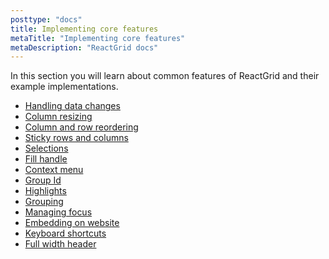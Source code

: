 ```yaml
---
posttype: "docs"
title: Implementing core features
metaTitle: "Implementing core features"
metaDescription: "ReactGrid docs"
---
```


In this section you will learn about common features of ReactGrid and their example implementations.

* [Handling data changes](/docs/3.1/2-implementing-core-features/1-handling-changes/)
* [Column resizing](/docs/3.1/2-implementing-core-features/2-column-resizing/)
* [Column and row reordering](/docs/3.1/2-implementing-core-features/3-column-and-row-reordering/)
* [Sticky rows and columns](/docs/3.1/2-implementing-core-features/4-sticky/)
* [Selections](/docs/3.1/2-implementing-core-features/4a-selections/)
* [Fill handle](/docs/3.1/2-implementing-core-features/4b-fill-handle/)
* [Context menu](/docs/3.1/2-implementing-core-features/5-context-menu/)
* [Group Id](/docs/3.1/2-implementing-core-features/5a-groupId/)
* [Highlights](/docs/3.1/2-implementing-core-features/6-highlights/)
* [Grouping](/docs/3.1/2-implementing-core-features/6a-grouping/)
* [Managing focus](/docs/3.1/2-implementing-core-features/7-managing-focus/)
* [Embedding on website](/docs/3.1/2-implementing-core-features/8-embedding-on-website/)
* [Keyboard shortcuts](/docs/3.1/2-implementing-core-features/9-keyboard-shortcuts/)
* [Full width header](/docs/3.1/2-implementing-core-features/9a-full-width-header/)
